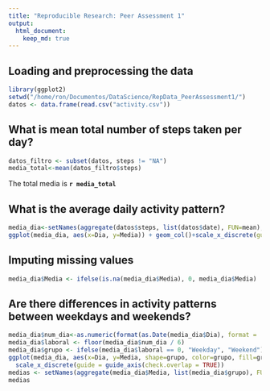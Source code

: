 ```yaml
---
title: "Reproducible Research: Peer Assessment 1"
output: 
  html_document:
    keep_md: true
---
```


## Loading and preprocessing the data

```r
library(ggplot2)
setwd("/home/ron/Documentos/DataScience/RepData_PeerAssessment1/")
datos <- data.frame(read.csv("activity.csv"))
```

## What is mean total number of steps taken per day?

```r
datos_filtro <- subset(datos, steps != "NA")
media_total<-mean(datos_filtro$steps)
```

The total media is <b>`r media_total`</b>

## What is the average daily activity pattern?

```r
media_dia<-setNames(aggregate(datos$steps, list(datos$date), FUN=mean),c("Dia", "Media"))
ggplot(media_dia, aes(x=Dia, y=Media)) + geom_col()+scale_x_discrete(guide = guide_axis(check.overlap = TRUE))
```

## Imputing missing values

```r
media_dia$Media <- ifelse(is.na(media_dia$Media), 0, media_dia$Media)
```

## Are there differences in activity patterns between weekdays and weekends?
```r
media_dia$num_dia<-as.numeric(format(as.Date(media_dia$Dia), format = '%u'))
media_dia$laboral <- floor(media_dia$num_dia / 6)
media_dia$grupo <- ifelse(media_dia$laboral == 0, "Weekday", "Weekend")
ggplot(media_dia, aes(x=Dia, y=Media, shape=grupo, color=grupo, fill=grupo)) + geom_col()+
  scale_x_discrete(guide = guide_axis(check.overlap = TRUE))
medias <- setNames(aggregate(media_dia$Media, list(media_dia$grupo), FUN=mean), c("Type", "Mean"))
medias
```
